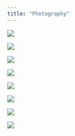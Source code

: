 ```yaml
---
title: "Photography"
---
```



::: {layout-ncol=2}


![](phg_image_1.jpeg)

![](phg_image_2.jpeg)

![](phg_image_3.jpg)


![](phg_image_4.jpg)

![](phg_image_5.jpg)

![](phg_image_6.jpg)

![](phg_image_8.jpeg)




![](phg_image_7.jpeg)
:::

